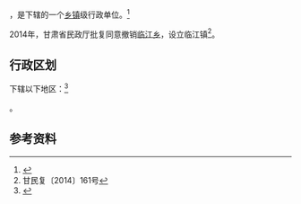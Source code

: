 {{中国乡级行政区|62/12/22/213/000}}

'''{{PAGENAMEBASE}}'''，是{{PRC admin/fullname|62/12/22/213/000|3}}下辖的一个[[乡镇|乡镇]]级行政单位。<ref>{{PRC admin/ref sgc|{{PRC admin/parent|62/12/22/213/000}}}}</ref>

2014年，甘肃省民政厅批复同意撤销[[临江乡_(文县)|临江乡]]，设立临江镇<ref>甘民复〔2014〕161号</ref>。

== 行政区划 ==

{{PAGENAMEBASE}}下辖以下地区：<ref>{{PRC admin/ref sgc|62/12/22/213/000}}</ref>

{{PRC admin/children|62/12/22/213/000}}。

== 参考资料 ==

{{reflist}}

{{行政区划小作品}}
{{PRC admin/navcat|62/12/22/213/000}}